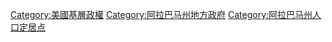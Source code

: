 [[Category:美國基層政權|Category:美國基層政權]]
[[Category:阿拉巴马州地方政府|Category:阿拉巴马州地方政府]]
[[Category:阿拉巴马州人口定居点|Category:阿拉巴马州人口定居点]]